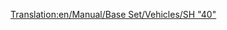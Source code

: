 [[Translation:en/Manual/Base Set/Vehicles/SH "40"]]
{{hu/Navbox Mozdonyok}}
{{hu/Vonatok|Name=SH "40"
|Image=[[File:en/Sh40.png]]
|Cost=£35,156 ($70.312)
|Speed=177 km/h (110 mph)
|Weight=82 t
|Power=5,000 LE (3.728 kW)
|Annual=£2,882 ($5.764)
|Designed=1973
|Lifespan=23
|Capacity=N/A
|Description=
|Leírás=
|Valósság=[http://hu.wikipedia.org/wiki/British_Rail_87_sorozat British Rail 87 sorozat].
}}